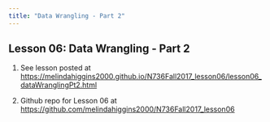 ```yaml
---
title: "Data Wrangling - Part 2"
---
```


## Lesson 06: Data Wrangling - Part 2

1. See lesson posted at [https://melindahiggins2000.github.io/N736Fall2017_lesson06/lesson06_dataWranglingPt2.html](https://melindahiggins2000.github.io/N736Fall2017_lesson06/lesson06_dataWranglingPt2.html)

2. Github repo for Lesson 06 at [https://github.com/melindahiggins2000/N736Fall2017_lesson06](https://github.com/melindahiggins2000/N736Fall2017_lesson06)


